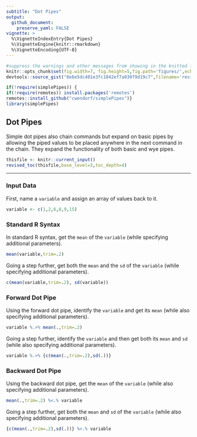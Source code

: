 ```yaml
---
subtitle: "Dot Pipes"
output:
  github_document:
    preserve_yaml: FALSE
vignette: >
  %\VignetteIndexEntry{Dot Pipes}
  %\VignetteEngine{knitr::rmarkdown}
  %\VignetteEncoding{UTF-8}
---
```


```r
#suppress the warnings and other messages from showing in the knitted file.
knitr::opts_chunk$set(fig.width=7, fig.height=5,fig.path='figures/',echo=TRUE,warning=FALSE,message=FALSE)
devtools::source_gist("8e6e5dc401e3fc1042ef7a030f9d19c7",filename='revised_toc.R')
```

```r
if(!require(simplePipes)) {
if(!require(remotes)) install.packages('remotes')
remotes::install_github("cwendorf/simplePipes")}
library(simplePipes)
```

## Dot Pipes

Simple dot pipes also chain commands but expand on basic pipes by allowing the piped values to be placed anywhere in the next command in the chain. They expand the functionality of both basic and wye pipes.

```r
thisfile <- knitr::current_input()
revised_toc(thisfile,base_level=3,toc_depth=4)
```

---

### Input Data

First, name a `variable` and assign an array of values back to it.

```r
variable <- c(1,2,6,8,9,15)
```

### Standard R Syntax

In standard R syntax, get the `mean` of the `variable` (while specifying additional parameters).

```r
mean(variable,trim=.2)
```

Going a step further, get both the `mean` and the `sd` of the `variable` (while specifying additional parameters).

```r
c(mean(variable,trim=.2), sd(variable))
```

### Forward Dot Pipe

Using the forward dot pipe, identify the `variable` and get its `mean` (while also specifying additional parameters).

```r
variable %.>% mean(.,trim=.2)
```

Going a step further, identify the `variable` and then get both its `mean` and `sd` (while also specifying additional parameters).

```r
variable %.>% {c(mean(.,trim=.2),sd(.))}
```

### Backward Dot Pipe

Using the backward dot pipe, get the `mean`  of the `variable` (while also specifying additional parameters).

```r
mean(.,trim=.2) %<.% variable
```

Going a step further, get both the `mean` and `sd` of the `variable` (while also specifying additional parameters).

```r
{c(mean(.,trim=.2),sd(.))} %<.% variable
```
